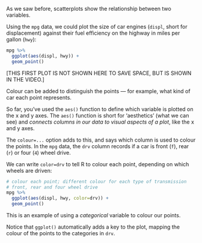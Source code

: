 
As we saw before, scatterplots show the relationship between two variables.

Using the `mpg` data, we could plot the size of car engines (`displ`, short for displacement) against their fuel efficiency on
the highway in miles per gallon (`hwy`):

```r
mpg %>%
  ggplot(aes(displ, hwy)) +
  geom_point()
```

[THIS FIRST PLOT IS NOT SHOWN HERE TO SAVE SPACE, BUT IS SHOWN IN THE VIDEO.]


Colour can be added to distinguish the points — for example, what kind of car each point represents.

So far, you've used the `aes()` function to define which variable is plotted on the x and y axes.  The `aes()` function is short for 'aesthetics' (what we can see) and *connects columns in our data to visual aspects of a plot*, like the x and y axes. 

The `colour=...` option adds to this, and says which column is used to colour the points.
In the `mpg` data, the `drv` column records if a car is front (`f`), rear (`r`) or four (`4`) wheel drive.

We can write `color=drv` to tell R to colour each point, depending on which wheels are driven:

```r
# colour each point; different colour for each type of transmission
# front, rear and four wheel drive
mpg %>%
  ggplot(aes(displ, hwy, color=drv)) +
  geom_point()
```

This is an example of using a *categorical* variable to colour our points.

Notice that `ggplot()` automatically adds a key to the plot, mapping the colour of the points to the categories in `drv`.








